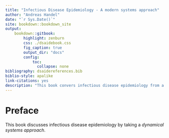 ```yaml
--- 
title: "Infectious Disease Epidemiology - A modern systems approach"
author: "Andreas Handel"
date: "`r Sys.Date()`"
site: bookdown::bookdown_site
output: 
    bookdown::gitbook:
        highlight: zenburn
        css: ./dsaidebook.css
        fig_caption: true
        output_dir: "docs"
        config:
            toc:
              collapse: none
bibliography: dsaidereferences.bib
biblio-style: apalike
link-citations: yes
description: "This book convers infectious disease epidemiology from a dynamical systems perspective"
---
```



# Preface {-}

This book discusses infectious disease epidemiology by taking a _dynamical systems approach_.
